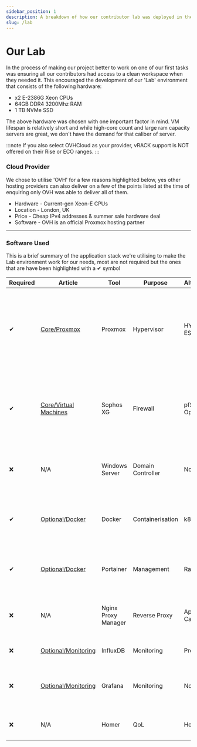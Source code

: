 ```yaml
---
sidebar_position: 1
description: A breakdown of how our contributor lab was deployed in the cloud.
slug: /lab
---
```


# Our Lab

In the process of making our project better to work on one of our first tasks was ensuring all our contributors had access to a clean workspace when they needed it. This encouraged the development of our 'Lab' environment that consists of the following hardware:

<ul>
    <li>x2 E-2386G Xeon CPUs</li>
    <li>64GB DDR4 3200Mhz RAM</li>
    <li>1 TB NVMe SSD</li>
</ul>

The above hardware was chosen with one important factor in mind. VM lifespan is relatively short and while high-core count and large ram capacity servers are great, we don't have the demand for that caliber of server.

:::note
If you also select OVHCloud as your provider, vRACK support is NOT offered on their Rise or ECO ranges.
:::

### Cloud Provider 

We chose to utilise 'OVH' for a few reasons highlighted below, yes other hosting providers can also deliver on a few of the points listed at the time of enquiring only OVH was able to deliver all of them.

<ul>
    <li> Hardware - Current-gen Xeon-E CPUs</li>
    <li> Location - London, UK</li>
    <li> Price - Cheap IPv4 addresses & summer sale hardware deal</li>
    <li> Software - OVH is an official Proxmox hosting partner</li>
</ul>

---

### Software Used

This is a brief summary of the application stack we're utilising to make the Lab environment work for our needs, most are not required but the ones that are have been highlighted with a ✔ symbol

Required | Article | Tool | Purpose | Alternatives | Summary
------------ |------------ |------------ | ------- | -------- | -------
✔ | [Core/Proxmox](https://setup.md/guides/lab/proxmox) | Proxmox | Hypervisor | HYPER-V, ESXI | Proxmox was the easiest solution to get up and running without the need for ESXi hosts and enhanced Windows configuration.
✔ | [Core/Virtual Machines](https://setup.md/guides/lab/vms#router-vm) | Sophos XG | Firewall | pfSense, OpnSense | Product familiarity and ease of use compared to other OSS products, support included with all licenses.
❌ | N/A | Windows Server | Domain Controller | None | Utilises AD w/ AAD Sync and provides DHCP and DNS for the network.
✔ | [Optional/Docker](https://setup.md/guides/lab/docker) | Docker | Containerisation | k8s | Containers are much lighter than running full blown VMs for every application.
✔ | [Optional/Docker](https://setup.md/guides/lab/docker#portainer) | Portainer | Management | Rancher | Management interface for Docker containers utilising M365 Auth.
❌ | N/A | Nginx Proxy Manager | Reverse Proxy | Apache2, Caddy | NPM is a docker file ready to go purpose built for our needs.
❌ | [Optional/Monitoring](https://setup.md/guides/lab/monitoring#influxdb) | InfluxDB | Monitoring | Prometheus | Ingest server for event logs and live data.
❌ | [Optional/Monitoring](https://setup.md/guides/lab/monitoring#grafana) | Grafana | Monitoring | None | Viewing data in nice fancy formats and sending alerts to webhooks.
❌ | N/A | Homer | QoL | Heimdall | Single pane of glass for shortcuts to services.

